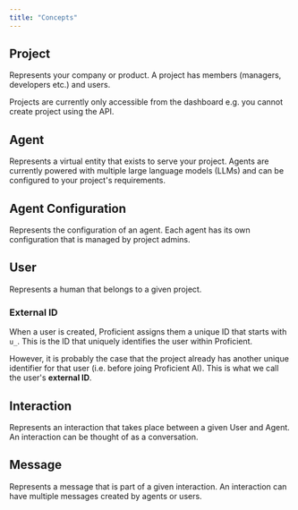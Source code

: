 ```yaml
---
title: "Concepts"
---
```


## Project

Represents your company or product. A project has members (managers, developers etc.) and users.

<Note>
  Projects are currently only accessible from the dashboard e.g. you cannot
  create project using the API.
</Note>

## Agent

Represents a virtual entity that exists to serve your project. Agents are currently powered with multiple
large language models (LLMs) and can be configured to your project's requirements.

## Agent Configuration

Represents the configuration of an agent. Each agent has its own configuration that is managed by project admins.

## User

Represents a human that belongs to a given project.

### External ID

When a user is created, Proficient assigns them a unique ID that starts with `u_`. This is the ID that uniquely
identifies the user within Proficient.

However, it is probably the case that the project already has another unique identifier for that user (i.e.
before joing Proficient AI). This is what we call the user's **external ID**.

## Interaction

Represents an interaction that takes place between a given User and Agent. An interaction can be thought of as
a conversation.

## Message

Represents a message that is part of a given interaction. An interaction can have multiple messages created
by agents or users.
